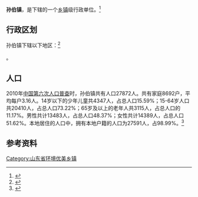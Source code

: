 {{中国乡级行政区
|景观照片文件名 = 五埠 主席台.jpg
|景观照片大小   = 220px
|景观照片描述   = 五埠村毛主席像台
|37/09/83/108/000}}

'''孙伯镇'''，是{{PRC admin/fullname|37/09/83/108/000|3}}下辖的一个[[乡镇|乡镇]]级行政单位。<ref>{{PRC admin/ref sgc|{{PRC admin/parent|37/09/83/108/000}}}}</ref>

== 行政区划 ==

孙伯镇下辖以下地区：<ref>{{PRC admin/ref sgc|37/09/83/108/000}}</ref>

{{PRC admin/children|37/09/83/108/000}}。
== 人口 ==

2010年[[中国第六次人口普查|中国第六次人口普查]]时，孙伯镇共有人口27872人。共有家庭8692户，平均每户3.16人。14岁以下的少年儿童共4347人，占总人口15.59%；15-64岁人口共20410人，占总人口73.22%；65岁及以上的老年人共3115人，占总人口的11.17%。男性共计13483人，占总人口48.37%；女性共计14389人，占总人口51.62%。本地居住的人口中，拥有本地户籍的人口为27591人，占98.99%。<ref name="人口普查2010">{{cite book| title =《中国2010年人口普查分乡、镇、街道资料》| author1 =中国国务院人口普查办公室| author2 =中国国家统计局人口就业统计司| year =2010| website =| page =表15 山东省乡、镇、街道人口| format =|}}</ref>

== 参考资料 ==

{{reflist}}

{{行政区划小作品}}
{{PRC admin/navcat|37/09/83/108/000}}

[[Category:山东省环境优美乡镇|Category:山东省环境优美乡镇]]